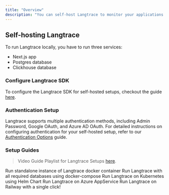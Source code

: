 ```yaml
---
title: "Overview"
description: "You can self-host Langtrace to monitor your applications. This guide will help you set up Langtrace on your own infrastructure."
---
```


## Self-hosting Langtrace

To run Langtrace locally, you have to run three services:

- Next.js app
- Postgres database
- Clickhouse database

### Configure Langtrace SDK

To configure the Langtrace SDK for self-hosted setups, checkout the guide [here](/hosting/using_local_setup).

### Authentication Setup

Langtrace supports multiple authentication methods, including Admin Password, Google OAuth, and Azure AD OAuth. For detailed instructions on configuring authentication for your self-hosted setup, refer to our [Authentication Options](/hosting/auth) guide.

### Setup Guides

> Video Guide Playlist for Langtrace Setups [here](https://www.youtube.com/playlist?list=PL1oUBNzZiq8cfdHvJJ5YN5qO4P_6uA6CP).

<CardGroup cols={2}>
  <Card
    title="Docker"
    icon="docker"
    href="/hosting/hosting_options/docker-standalone"
  >
    Run standalone instance of Langtrace docker container
  </Card>
  <Card
    title="Docker Compose"
    icon="container-storage"
    href="/hosting/hosting_options/docker-compose"
  >
    Run Langtrace with all required databases using docker-compose
  </Card>
  <Card
    title="Kubernetes"
    icon="dharmachakra"
    href="/hosting/hosting_options/kubernetes"
  >
    Run Langtrace on Kubernetes using Helm Chart
  </Card>
  <Card title="Azure" icon="windows" href="/hosting/hosting_options/azure">
    Run Langtrace on Azure AppService
  </Card>
  <Card title="Railway" icon="train" href="/hosting/hosting_options/railway">
    Run Langtrace on Railway with a single click!
  </Card>
</CardGroup>
